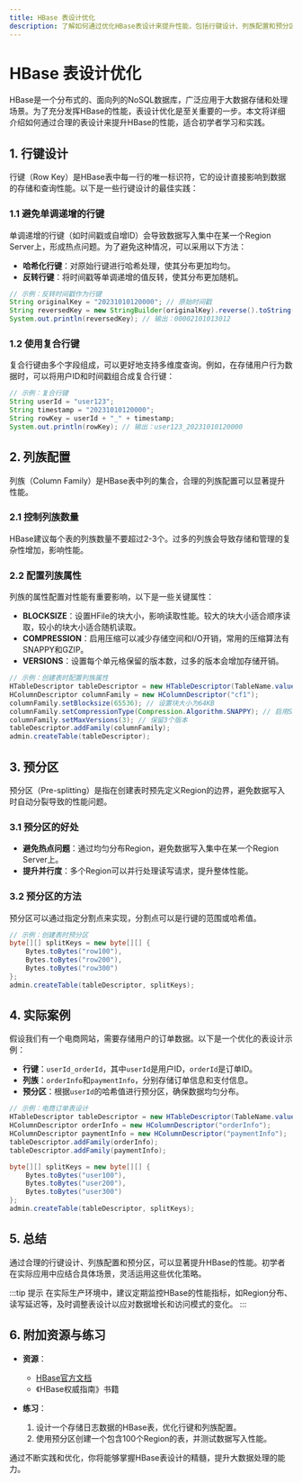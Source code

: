```yaml
---
title: HBase 表设计优化
description: 了解如何通过优化HBase表设计来提升性能，包括行键设计、列族配置和预分区等关键策略。
---
```


# HBase 表设计优化

HBase是一个分布式的、面向列的NoSQL数据库，广泛应用于大数据存储和处理场景。为了充分发挥HBase的性能，表设计优化是至关重要的一步。本文将详细介绍如何通过合理的表设计来提升HBase的性能，适合初学者学习和实践。

## 1. 行键设计

行键（Row Key）是HBase表中每一行的唯一标识符，它的设计直接影响到数据的存储和查询性能。以下是一些行键设计的最佳实践：

### 1.1 避免单调递增的行键

单调递增的行键（如时间戳或自增ID）会导致数据写入集中在某一个Region Server上，形成热点问题。为了避免这种情况，可以采用以下方法：

- **哈希化行键**：对原始行键进行哈希处理，使其分布更加均匀。
- **反转行键**：将时间戳等单调递增的值反转，使其分布更加随机。

```java
// 示例：反转时间戳作为行键
String originalKey = "20231010120000"; // 原始时间戳
String reversedKey = new StringBuilder(originalKey).reverse().toString();
System.out.println(reversedKey); // 输出：00002101013012
```

### 1.2 使用复合行键

复合行键由多个字段组成，可以更好地支持多维度查询。例如，在存储用户行为数据时，可以将用户ID和时间戳组合成复合行键：

```java
// 示例：复合行键
String userId = "user123";
String timestamp = "20231010120000";
String rowKey = userId + "_" + timestamp;
System.out.println(rowKey); // 输出：user123_20231010120000
```

## 2. 列族配置

列族（Column Family）是HBase表中列的集合，合理的列族配置可以显著提升性能。

### 2.1 控制列族数量

HBase建议每个表的列族数量不要超过2-3个。过多的列族会导致存储和管理的复杂性增加，影响性能。

### 2.2 配置列族属性

列族的属性配置对性能有重要影响，以下是一些关键属性：

- **BLOCKSIZE**：设置HFile的块大小，影响读取性能。较大的块大小适合顺序读取，较小的块大小适合随机读取。
- **COMPRESSION**：启用压缩可以减少存储空间和I/O开销，常用的压缩算法有SNAPPY和GZIP。
- **VERSIONS**：设置每个单元格保留的版本数，过多的版本会增加存储开销。

```java
// 示例：创建表时配置列族属性
HTableDescriptor tableDescriptor = new HTableDescriptor(TableName.valueOf("myTable"));
HColumnDescriptor columnFamily = new HColumnDescriptor("cf1");
columnFamily.setBlocksize(65536); // 设置块大小为64KB
columnFamily.setCompressionType(Compression.Algorithm.SNAPPY); // 启用SNAPPY压缩
columnFamily.setMaxVersions(3); // 保留3个版本
tableDescriptor.addFamily(columnFamily);
admin.createTable(tableDescriptor);
```

## 3. 预分区

预分区（Pre-splitting）是指在创建表时预先定义Region的边界，避免数据写入时自动分裂导致的性能问题。

### 3.1 预分区的好处

- **避免热点问题**：通过均匀分布Region，避免数据写入集中在某一个Region Server上。
- **提升并行度**：多个Region可以并行处理读写请求，提升整体性能。

### 3.2 预分区的方法

预分区可以通过指定分割点来实现，分割点可以是行键的范围或哈希值。

```java
// 示例：创建表时预分区
byte[][] splitKeys = new byte[][] {
    Bytes.toBytes("row100"),
    Bytes.toBytes("row200"),
    Bytes.toBytes("row300")
};
admin.createTable(tableDescriptor, splitKeys);
```

## 4. 实际案例

假设我们有一个电商网站，需要存储用户的订单数据。以下是一个优化的表设计示例：

- **行键**：`userId_orderId`，其中`userId`是用户ID，`orderId`是订单ID。
- **列族**：`orderInfo`和`paymentInfo`，分别存储订单信息和支付信息。
- **预分区**：根据`userId`的哈希值进行预分区，确保数据均匀分布。

```java
// 示例：电商订单表设计
HTableDescriptor tableDescriptor = new HTableDescriptor(TableName.valueOf("orders"));
HColumnDescriptor orderInfo = new HColumnDescriptor("orderInfo");
HColumnDescriptor paymentInfo = new HColumnDescriptor("paymentInfo");
tableDescriptor.addFamily(orderInfo);
tableDescriptor.addFamily(paymentInfo);

byte[][] splitKeys = new byte[][] {
    Bytes.toBytes("user100"),
    Bytes.toBytes("user200"),
    Bytes.toBytes("user300")
};
admin.createTable(tableDescriptor, splitKeys);
```

## 5. 总结

通过合理的行键设计、列族配置和预分区，可以显著提升HBase的性能。初学者在实际应用中应结合具体场景，灵活运用这些优化策略。

:::tip 提示
在实际生产环境中，建议定期监控HBase的性能指标，如Region分布、读写延迟等，及时调整表设计以应对数据增长和访问模式的变化。
:::

## 6. 附加资源与练习

- **资源**：
  - [HBase官方文档](https://hbase.apache.org/book.html)
  - 《HBase权威指南》书籍

- **练习**：
  1. 设计一个存储日志数据的HBase表，优化行键和列族配置。
  2. 使用预分区创建一个包含100个Region的表，并测试数据写入性能。

通过不断实践和优化，你将能够掌握HBase表设计的精髓，提升大数据处理的能力。